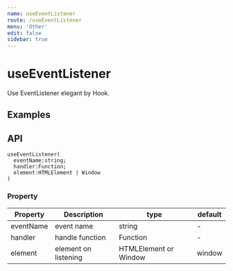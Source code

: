 ```yaml
---
name: useEventListener
route: /useEventListener
menu: 'Other'
edit: false
sidebar: true
---
```


# useEventListener

Use EventListener elegant by Hook.

## Examples

<JackBox jsCode={Demo1CodeJsx} tsCode={Demo1CodeTsx} demoName='Examples' description='Please press down any key to preview'>
  <Demo1 />
</JackBox>

## API

```
useEventListener(
  eventName:string;
  handler:Function;
  element:HTMLElement | Window
)
```

### Property

| Property    | Description     | type                   | default |
|---------|----------|------------------------|--------|
| eventName | event name | string | -      |
| handler | handle function | Function | -      |
| element | element on listening | HTMLElement or Window | window     |

